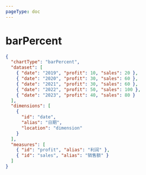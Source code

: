 ```yaml
---
pageType: doc
---
```


# barPercent


<BarPercentChart />

```json title="百分比条形图"  {2}
{
  "chartType": "barPercent",
  "dataset": [
    { "date": "2019", "profit": 10, "sales": 20 },
    { "date": "2020", "profit": 30, "sales": 60 },
    { "date": "2021", "profit": 30, "sales": 60 },
    { "date": "2022", "profit": 50, "sales": 100 },
    { "date": "2023", "profit": 40, "sales": 80 }
  ],
  "dimensions": [
    {
      "id": "date",
      "alias": "日期",
      "location": "dimension"
    }
  ],
  "measures": [
    { "id": "profit", "alias": "利润" },
    { "id": "sales", "alias": "销售额" }
  ]
}
```

